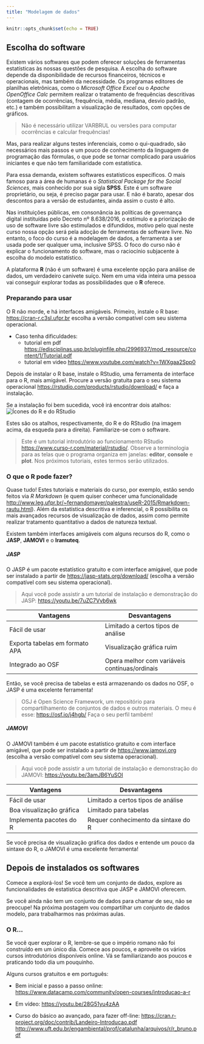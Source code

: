 ```yaml
---
title: "Modelagem de dados"
---
```


```r
knitr::opts_chunk$set(echo = TRUE)
```

## Escolha do software

Existem vários softwares que podem oferecer soluções de ferramentas estatísticas às nossas questões de pesquisa. A escolha do software depende da disponibilidade de recursos financeiros, técnicos e operacionais, mas também da necessidade. Os programas editores de planilhas eletrônicas, como o *Microsoft Office Excel* ou o *Apache OpenOffice Calc* permitem realizar o tratamento de frequências descritivas (contagem de ocorrências, frequência, média, mediana, desvio padrão, etc.) e também possibilitam a visualização de resultados, com opções de gráficos. 

> Não é necessário utilizar VARBRUL ou versões para computar ocorrências e calcular frequências!

Mas, para realizar alguns testes inferenciais, como o qui-quadrado, são necessários mais passos e um pouco de conhecimento da linguagem de programação das fórmulas, o que pode se tornar complicado para usuários iniciantes e que não tem familiaridade com estatística.

Para essa demanda, existem softwares estatísticos específicos. O mais famoso para a área de humanas é o *Statistical Package for the Social Sciences*, mais conhecido por sua sigla **SPSS**. Este é um software proprietário, ou seja, é preciso pagar para usar. E não é barato, apesar dos descontos para a versão de estudantes, ainda assim o custo é alto. 

Nas instituições públicas, em consonância às políticas de governança digital instituídas pelo Decreto nº 8.638/2016, o estímulo e a priorização de uso de software livre são estimulados e difundidos, motivo pelo qual neste curso nossa opção será pela adoção de ferramentas de software livre. No entanto, o foco do curso é a modelagem de dados, a ferramenta a ser usada pode ser qualquer uma, inclusive SPSS. O foco do curso não é explicar o funcionamento do software, mas o raciocínio subjacente à escolha do modelo estatístico. 

A plataforma **R** (não é um software) é uma excelente opção para análise de dados, um verdadeiro canivete suíço. Nem em uma vida inteira uma pessoa vai conseguir explorar todas as possibilidades que o **R** oferece. 

### Preparando para usar

O R não morde, e há interfaces amigáveis. Primeiro, instale o R base: <https://cran-r.c3sl.ufpr.br> escolha a versão compatível com seu sistema operacional. 

- Caso tenha dificuldades:
    + tutorial em pdf <https://edisciplinas.usp.br/pluginfile.php/2996937/mod_resource/content/1/Tutorial.pdf>
    + tutorial em video <https://www.youtube.com/watch?v=1WXgaa2Spp0>

Depois de instalar o R base, instale o RStudio, uma ferramenta de interface para o R, mais amigável. Procure a versão gratuita para o seu sistema operacional <https://rstudio.com/products/rstudio/download/>  e faça a instalação. 

Se a instalação foi bem sucedida, você irá encontrar dois atalhos: 
![Ícones do R e do RStudio](https://community.rstudio.com/uploads/default/original/2X/9/95d95f5512a943c89520544e0a47d9c641b7333f.png)

Estes são os atalhos, respectivamente, do R e do RStudio (na imagem acima, da esqueda para a direita). Familiarize-se com o software.

> Este é um tutorial introdutório ao funcionamento RStudio <https://www.curso-r.com/material/rstudio/>. Observe a terminologia para as telas que o programa organiza em janelas: **editor**, **console** e **plot**. Nos próximos tutoriais, estes termos serão utilizados.

### O que o R pode fazer? 

Quase tudo! Estes tutoriais e materiais do curso, por exemplo, estão sendo feitos via *R Markdown* (e quem quiser conhecer uma funcionalidade <http://www.leg.ufpr.br/~fernandomayer/palestra/useR-2015/Rmarkdown-rautu.html>). Além da estatística descritiva e inferencial, o R possibilita os mais avançados recursos de visualização de dados, assim como permite realizar tratamento quantitativo a dados de natureza textual.

Existem também interfaces amigáveis com alguns recursos do R, como o **JASP**, **JAMOVI** e o **Iramuteq**. 

##### JASP

O JASP é um pacote estatístico gratuito e com interface amigável, que pode ser instalado a partir de <https://jasp-stats.org/download/> (escolha a versão compatível com seu sistema operacional).

> Aqui você pode assistir a um tutorial de instalação e demonstração do JASP: <https://youtu.be/7uZC7Vvb6wk>

Vantagens                      | Desvantagens
------------------------------ | ------------------------------
Fácil de usar                  | Limitado a certos tipos de análise
Exporta tabelas em formato APA | Visualização gráfica ruim
Integrado ao OSF               | Opera melhor com variáveis contínuas/ordinais

Então, se você precisa de tabelas e está armazenando os dados no OSF, o JASP é uma excelente ferramenta! 

> OSJ é Open Science Framework, um repositório para compartilhamento de conjuntos de dados e outros materiais. O meu é esse: <https://osf.io/j4hgb/>
> Faça o seu perfil também!

##### JAMOVI

O JAMOVI também é um pacote estatístico gratuito e com interface amigável, que pode ser instalado a partir de <https://www.jamovi.org> (escolha a versão compatível com seu sistema operacional).

> Aqui você pode assistir a um tutorial de instalação e demonstração do JAMOVI: <https://youtu.be/3amJB6YuSOI>

Vantagens                      | Desvantagens
------------------------------ | ------------------------------
Fácil de usar                  | Limitado a certos tipos de análise
Boa visualização gráfica       | Limitado para tabelas
Implementa pacotes do R        | Requer conhecimento da sintaxe do R

Se você precisa de visualização gráfica dos dados e entende um pouco da sintaxe do R, o JAMOVI é uma excelente ferramenta!

## Depois de instalados os softwares

Comece a explorá-los! Se você tem um conjunto de dados, explore as funcionalidades de estatística descritiva que JASP e JAMOVI oferecem. 

Se você ainda não tem um conjunto de dados para chamar de seu, não se preocupe! Na próxima postagem vou compartilhar um conjunto de dados modelo, para trabalharmos nas próximas aulas.

### O R...

Se você quer explorar o R, lembre-se que o império romano não foi construído em um único dia. Comece aos poucos, e aproveite os vários cursos introdutórios disponíveis online.
Vá se familiarizando aos poucos e praticando todo dia um pouquinho. 

Alguns cursos gratuitos e em português:

- Bem inicial e passo a passo online: <https://www.datacamp.com/community/open-courses/introducao-a-r>

- Em vídeo:
<https://youtu.be/28G51yu4zAA> 

- Curso do básico ao avançado, para fazer off-line:
<https://cran.r-project.org/doc/contrib/Landeiro-Introducao.pdf>
<http://www.uft.edu.br/engambiental/prof/catalunha/arquivos/r/r_bruno.pdf>



